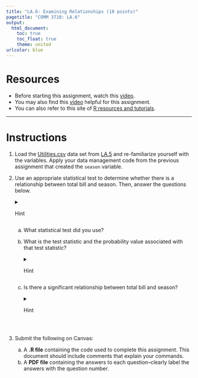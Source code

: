 ```yaml
---
title: "LA.6: Examining Relationships (10 points)"
pagetitle: "COMM 3710: LA.6"
output:
  html_document:
    toc: true
    toc_float: true
    theme: united
urlcolor: blue
---
```


# Resources
- Before starting this assignment, watch this [video](https://youtu.be/IZoCbCQRmUE).
- You may also find this [video](https://youtu.be/2uQCUBtqCfM) helpful for this assignment.
- You can also refer to this site of [R resources and tutorials](https://rpubs.com/yesun/652965).

---

# Instructions
1. Load the [Utilities.csv](https://utah.instructure.com/files/108105204/download?download_frd=1) data set from [LA.5](https://sarakyeo.github.io/COMM-3710/LA/LA.5.html) and re-familiarize yourself with the variables. Apply your data management code from the previous assignment that created the `season` variable.
<br>

2. Use an appropriate statistical test to determine whether there is a relationship between total bill and season. Then, answer the questions below.
<details>
<summary>Hint</summary>

   First, identify the level of measurement of the independent and dependent variables. Then, use the chart below to select a statistical test.
   <center>
   <img src="https://sarakyeo.github.io/COMM-3710/LA/LA.6_chart.png"
     alt="LA.6 chart"/>
   </center>
</details>
      a. What statistical test did you use?
      b. What is the test statistic and the probability value associated with that test statistic?
      <details>
      <summary>Hint</summary>
      
         | Hypothesis Test       | Test Statistic Name               | Test Statistic Symbol |
         |-----------------------|-----------------------------------|-----------------------|
         | Chi-squared test      | Chi-squared value                 | $\chi^2$              |
         | t-test                | *t*-value                         | $t$                   |
         | ANOVA                 | *F*-value                         | $F$                   |
         | Pearson's correlation | Pearson's correlation coefficient | $r$                   |
         
         ---
         
         The images below identify the test statistics and *p*-values in R output. Be sure to report the correct values.
         
         <img src="https://sarakyeo.github.io/COMM-3710/LA/LA.6_chisq.png"
     alt="LA.6 chi-sq output"/>
         
         <img src="https://sarakyeo.github.io/COMM-3710/LA/LA.6_t-test.png"
     alt="LA.6 t-test output"/>
         
         <img src="https://sarakyeo.github.io/COMM-3710/LA/LA.6_ANOVA.png"
     alt="LA.6 ANOVA output"/>
         
         <img src="https://sarakyeo.github.io/COMM-3710/LA/LA.6_cor.png"
     alt="LA.6 cor output"/>
</details>
      c. Is there a significant relationship between total bill and season?
<details>
      <summary>Hint</summary>
      
         Check the $p$-value. If $p < 0.05$, then the relationship is significant.
</details>
<br>

3. Submit the following on Canvas:
   (a) A **.R file** containing the code used to complete this assignment. This document should include comments that explain your commands.
   (b) A **PDF file** containing the answers to each question--clearly label the answers with the question number.
